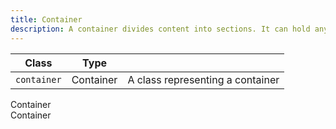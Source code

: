 ```yaml
---
title: Container
description: A container divides content into sections. It can hold any kind of content and is used to group content and create scannable interfaces.
---
```


| Class       | Type      |                                  |
| ----------- | --------- | -------------------------------- |
| `container` | Container | A class representing a container |

<Preview>
  <only-preview>
    <div
      class="container"
      style="border: 1px solid hsl(var(--color-neutral-100)); border-radius: var(--border-radius-small);"
    >
      Container
    </div>
  </only-preview>
   <only-html>
    <div class="container">
      Container
    </div>
  </only-html>

</Preview>
